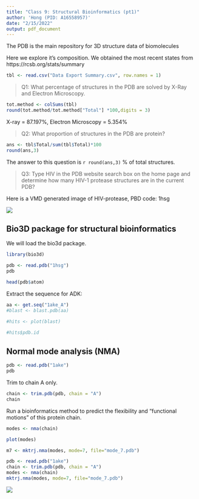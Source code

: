 ```yaml
---
title: "Class 9: Structural Bioinformatics (pt1)"
author: 'Hong (PID: A16558957)'
date: "2/15/2022"
output: pdf_document
---
```


The PDB is the main repository for 3D structure data of biomolecules

Here we explore it's composition. We obtained the most recent states from https://rcsb.org/stats/summary

```r
tbl <- read.csv("Data Export Summary.csv", row.names = 1)
```

>Q1: What percentage of structures in the PDB are solved by X-Ray and Electron Microscopy.

```r
tot.method <- colSums(tbl)
round(tot.method/tot.method["Total"] *100,digits = 3)
```
X-ray = 87.197%, Electron Microscopy = 5.354%

>Q2: What proportion of structures in the PDB are protein?

```r
ans <- tbl$Total/sum(tbl$Total)*100
round(ans,3)
```

The answer to this question is `r round(ans,3)` % of total structures.

>Q3: Type HIV in the PDB website search box on the home page and determine how many HIV-1 protease structures are in the current PDB?

Here is a VMD generated image of HIV-protease, PBD code: 1hsg

![](hivimage.png)

## Bio3D package for structural bioinformatics

We will load the bio3d package.

```r
library(bio3d)

pdb <- read.pdb("1hsg")
pdb
```

```r
head(pdb$atom)
```


Extract the sequence for ADK:

```r
aa <- get.seq("1ake_A")
#blast <- blast.pdb(aa)
```

```r
#hits <- plot(blast)
```

```r
#hits$pdb.id
```

## Normal mode analysis (NMA)

```r
pdb <- read.pdb("1ake")
pdb
```

Trim to chain A only.

```r
chain <- trim.pdb(pdb, chain = "A")
chain
```

Run a bioinformatics method to predict the flexibility and "functional motions" of this protein chain.
```r
modes <- nma(chain)
```

```r
plot(modes)
```

```r
m7 <- mktrj.nma(modes, mode=7, file="mode_7.pdb")
```

```r
pdb <- read.pdb("1ake")
chain <- trim.pdb(pdb, chain = "A")
modes <- nma(chain)
mktrj.nma(modes, mode=7, file="mode_7.pdb")
```

![](KIN-14Q.png)
